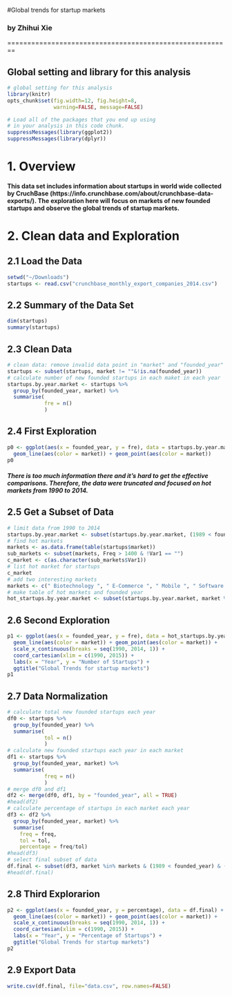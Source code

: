 #Global trends for startup markets

### by Zhihui Xie

========================================================

## Global setting and library for this analysis

```r
# global setting for this analysis
library(knitr)
opts_chunk$set(fig.width=12, fig.height=8,
               warning=FALSE, message=FALSE)
```

```r
# Load all of the packages that you end up using
# in your analysis in this code chunk.
suppressMessages(library(ggplot2))
suppressMessages(library(dplyr))
```

# 1. Overview
#### This data set includes information about startups in world wide collected by CruchBase (https://info.crunchbase.com/about/crunchbase-data-exports/). The exploration here will focus on markets of new founded startups and observe the global trends of startup markets.

# 2. Clean data and Exploration

## 2.1 Load the Data

```r
setwd("~/Downloads")
startups <- read.csv("crunchbase_monthly_export_companies_2014.csv")
```

## 2.2 Summary of the Data Set

```r
dim(startups)
summary(startups)
```

## 2.3 Clean Data

```r
# clean data: remove invalid data point in "market" and "founded_year" column
startups <- subset(startups, market != ""&!is.na(founded_year))
# calculate number of new founded startups in each maket in each year
startups.by.year.market <- startups %>%
  group_by(founded_year, market) %>%
  summarise(
            fre = n()
            )
```

## 2.4 First Exploration 

```r
p0 <- ggplot(aes(x = founded_year, y = fre), data = startups.by.year.market) +
  geom_line(aes(color = market)) + geom_point(aes(color = market))
p0
```
##### There is too much information there and it's hard to get the effective comparisons. Therefore, the data were truncated and focused on hot markets from 1990 to 2014.

## 2.5 Get a Subset of Data

```r
# limit data from 1990 to 2014
startups.by.year.market <- subset(startups.by.year.market, (1989 < founded_year) & (founded_year < 2015))
# find hot markets
markets <- as.data.frame(table(startups$market))
sub_markets <- subset(markets, Freq > 1400 & !Var1 == "") 
c_market <- c(as.character(sub_markets$Var1))
# list hot market for startups
c_market
# add two interesting markets
markets <- c(" Biotechnology ", " E-Commerce ", " Mobile ", " Software ", " Social Media ", " Real Estate ")
# make table of hot markets and founded year
hot_startups.by.year.market <- subset(startups.by.year.market, market %in% markets)
```

## 2.6 Second Exploration

```r
p1 <- ggplot(aes(x = founded_year, y = fre), data = hot_startups.by.year.market) +
  geom_line(aes(color = market)) + geom_point(aes(color = market)) +
  scale_x_continuous(breaks = seq(1990, 2014, 1)) +
  coord_cartesian(xlim = c(1990, 2015)) + 
  labs(x = "Year", y = "Number of Startups") + 
  ggtitle("Global Trends for startup markets")
p1
```

## 2.7 Data Normalization

```r
# calculate total new founded startups each year
df0 <- startups %>%
  group_by(founded_year) %>%
  summarise(
            tol = n()
            )
# calculate new founded startups each year in each market
df1 <- startups %>%
  group_by(founded_year, market) %>%
  summarise(
            freq = n()
            )
# merge df0 and df1
df2 <- merge(df0, df1, by = "founded_year", all = TRUE)
#head(df2)
# calculate percentage of startups in each market each year
df3 <- df2 %>%
  group_by(founded_year, market) %>%
  summarise(
    freq = freq,
    tol = tol,
    percentage = freq/tol)
#head(df3)
# select final subset of data
df.final <- subset(df3, market %in% markets & (1989 < founded_year) & (founded_year < 2015))
#head(df.final)
```

## 2.8 Third Explorarion
```r
p2 <- ggplot(aes(x = founded_year, y = percentage), data = df.final) +
  geom_line(aes(color = market)) + geom_point(aes(color = market)) +
  scale_x_continuous(breaks = seq(1990, 2014, 1)) +
  coord_cartesian(xlim = c(1990, 2015)) + 
  labs(x = "Year", y = "Percentage of Startups") + 
  ggtitle("Global Trends for startup markets")
p2
```

## 2.9 Export Data

```r
write.csv(df.final, file="data.csv", row.names=FALSE)
```
